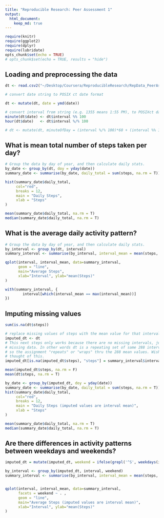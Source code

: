 ```yaml
---
title: "Reproducible Research: Peer Assessment 1"  
output:  
  html_document:  
    keep_md: true  
---
```


```r
require(knitr)
require(ggplot2)
require(dplyr)
require(lubridate)
opts_chunk$set(echo = TRUE)
# opts_chunk$set(echo = TRUE, results = "hide")
```

## Loading and preprocessing the data

```r

dt <- read.csv2("~/Desktop/Coursera/ReproducibleResearch/RepData_PeerAssessment1/activity.csv", sep = ",", stringsAsFactors = FALSE, header = TRUE)  

# convert date string to POSIX ct date format

dt <- mutate(dt, date = ymd(date))

# convert interval from string (e.g. 1355 means 1:55 PM), to POSIXct date-time
minute(dt$date) <- dt$interval %% 100
hour(dt$date)   <- dt$interval %/% 100

# dt <- mutate(dt, minuteOfDay = (interval %/% 100)*60 + (interval %% 100))

```

## What is mean total number of steps taken per day?

```r
# Group the data by day of year, and then calculate daily stats.
by_date <- group_by(dt, doy = yday(date))
summary_date <- summarise(by_date, daily_total = sum(steps, na.rm = T))

hist(summary_date$daily_total,
     col="red", 
     breaks = 12,
     main = "Daily Steps", 
     xlab = "Steps"
)

mean(summary_date$daily_total, na.rm = T)
median(summary_date$daily_total, na.rm = T)
```

## What is the average daily activity pattern?

```r
# Group the data by day of year, and then calculate daily stats.
by_interval <- group_by(dt, interval)
summary_interval <- summarise(by_interval, interval_mean = mean(steps, na.rm = TRUE))

qplot(interval, interval_mean, data=summary_interval, 
      geom = "line",
      main="Average Steps",
      xlab="Interval", ylab="mean(Steps)"
)

with(summary_interval, {
        interval[which(interval_mean == max(interval_mean))]
})

```


## Imputing missing values

```r
sum(is.na(dt$steps))

# replace missing values of steps with the mean value for that interval
imputed_dt <- dt
# This next steps only works because there are no missing intervals, just 
# missing data. In other words dt is a repeating set of same 288 intervals
# so the assignment "repeats" or "wraps" thru the 288 mean values. Wish I
# thought of this.
imputed_dt[is.na(imputed_dt$steps), "steps"] = summary_interval$interval_mean

mean(imputed_dt$steps, na.rm = F)
mean(dt$steps, na.rm = T)

by_date <- group_by(imputed_dt, doy = yday(date))
summary_date <- summarise(by_date, daily_total = sum(steps, na.rm = T))
hist(summary_date$daily_total,
     col="red", 
     breaks = 12,
     main = "Daily Steps (imputed values are interval mean)", 
     xlab = "Steps"
)

mean(summary_date$daily_total, na.rm = T)
median(summary_date$daily_total, na.rm = T)

```

## Are there differences in activity patterns between weekdays and weekends?

```r
imputed_dt = mutate(imputed_dt, weekend = ifelse(grepl('^S', weekdays(imputed_dt$date)), "weekend", "weekday"))

by_interval <- group_by(imputed_dt, interval, weekend)
summary_interval <- summarise(by_interval, interval_mean = mean(steps, na.rm = TRUE))


qplot(interval, interval_mean, data=summary_interval,
      facets = weekend ~ . ,
      geom = "line",
      main="Average Steps (imputed values are interval mean)",
      xlab="Interval", ylab="mean(Steps)"
)
```
